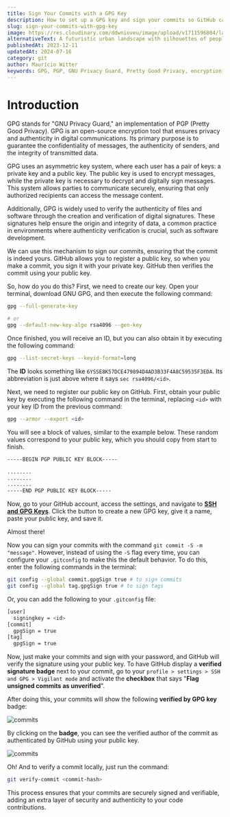 ```yaml
---
title: Sign Your Commits with a GPG Key
description: How to set up a GPG key and sign your commits so GitHub can add a verified badge to your commits.
slug: sign-your-commits-with-gpg-key
image: https://res.cloudinary.com/ddwnioveu/image/upload/v1711596804/large_screensht_23_11_11_09_42_09_0974113a42.png
alternativeText: A futuristic urban landscape with silhouettes of people walking in the fog.
publishedAt: 2023-12-11
updatedAt: 2024-07-16
category: git
author: Maurício Witter
keywords: GPG, PGP, GNU Privacy Guard, Pretty Good Privacy, encryption, digital signature, security, authenticity, GitHub, commit, verified badge, public key, private key
---
```


# Introduction

GPG stands for "GNU Privacy Guard," an implementation of PGP (Pretty Good Privacy). GPG is an open-source encryption tool that ensures privacy and authenticity in digital communications. Its primary purpose is to guarantee the confidentiality of messages, the authenticity of senders, and the integrity of transmitted data.

GPG uses an asymmetric key system, where each user has a pair of keys: a private key and a public key. The public key is used to encrypt messages, while the private key is necessary to decrypt and digitally sign messages. This system allows parties to communicate securely, ensuring that only authorized recipients can access the message content.

Additionally, GPG is widely used to verify the authenticity of files and software through the creation and verification of digital signatures. These signatures help ensure the origin and integrity of data, a common practice in environments where authenticity verification is crucial, such as software development.

We can use this mechanism to sign our commits, ensuring that the commit is indeed yours. GitHub allows you to register a public key, so when you make a commit, you sign it with your private key. GitHub then verifies the commit using your public key.

So, how do you do this? First, we need to create our key. Open your terminal, download GNU GPG, and then execute the following command:

```bash
gpg --full-generate-key

# or
gpg --default-new-key-algo rsa4096 --gen-key
```

Once finished, you will receive an ID, but you can also obtain it by executing the following command:

```bash
gpg --list-secret-keys --keyid-format=long
```

The **ID** looks something like `6YSSE8K57DCE479894D4AD3B33F4A8C59535F3EDA`. Its abbreviation is just above where it says `sec rsa4096/<id>`.

Next, we need to register our public key on GitHub. First, obtain your public key by executing the following command in the terminal, replacing `<id>` with your key ID from the previous command:

```bash
gpg --armor --export <id>
```

You will see a block of values, similar to the example below. These random values correspond to your public key, which you should copy from start to finish.

```bash
-----BEGIN PGP PUBLIC KEY BLOCK-----

........
........
........
-----END PGP PUBLIC KEY BLOCK-----
```

Now, go to your GitHub account, access the settings, and navigate to **[SSH and GPG Keys](https://github.com/settings/gpg/new)**. Click the button to create a new GPG key, give it a name, paste your public key, and save it.

Almost there!

Now you can sign your commits with the command `git commit -S -m "message"`. However, instead of using the `-S` flag every time, you can configure your `.gitconfig` to make this the default behavior. To do this, enter the following commands in the terminal:

```bash
git config --global commit.gpgSign true # to sign commits
git config --global tag.gpgSign true # to sign tags
```

Or, you can add the following to your `.gitconfig` file:

```bash
[user]
  signingkey = <id>
[commit]
  gpgSign = true
[tag]
  gpgSign = true
```

Now, just make your commits and sign with your password, and GitHub will verify the signature using your public key. To have GitHub display a **verified signature badge** next to your commit, go to your `profile > settings > SSH and GPG > Vigilant mode` and activate the **checkbox** that says "**Flag unsigned commits as unverified**".

After doing this, your commits will show the following **verified by GPG key** badge:

![commits](https://i.imgur.com/jWVpFf0.png)

By clicking on the **badge**, you can see the verified author of the commit as authenticated by GitHub using your public key.

![commits](https://i.imgur.com/49TllSk.png)

Oh! And to verify a commit locally, just run the command:

```bash
git verify-commit <commit-hash>
```

This process ensures that your commits are securely signed and verifiable, adding an extra layer of security and authenticity to your code contributions.
